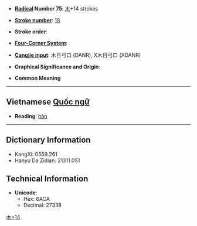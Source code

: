 * '''[[Wiktionary:Chinese radical index| Radical]] Number 75''': [[Wiktionary:Chinese radical index 木|木]]+14 strokes

* '''[[Wiktionary:Chinese total strokes index|Stroke number]]''': [[Wiktionary:Chinese total strokes index 18|18]]

* '''Stroke order''': 

* '''[[Wiktionary:Chinese four corner index|Four-Corner System]]''': 

* '''[[Wiktionary:Chinese Cangjie index|Cangjie input]]''': 木日弓口 (DANR), X木日弓口 (XDANR)

* '''Graphical Significance and Origin''': 

* '''Common Meaning'''

----

== Vietnamese [[Quốc ngữ]] ==

* '''Reading''': [[hàn]]

----

== Dictionary Information ==

* KangXi: 0559.261
* Hanyu Da Zidian: 21311.051

== Technical Information ==

* '''Unicode''':
** Hex: 6ACA
** Decimal: 27338

[[Category:Vietnamese-only CJKV Characters|木+14]]